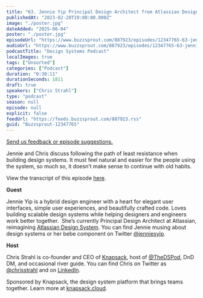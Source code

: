 ```yaml
---
title: "63. Jennie Yip Principal Design Architect from Atlassian Design System: Building design systems, following the path of least resistance"
publishedAt: "2023-02-28T19:00:00.000Z"
image: "./poster.jpg"
dateAdded: "2025-06-04"
poster: "./poster.jpg"
episodeUrl: "https://www.buzzsprout.com/887923/episodes/12347765-63-jennie-yip-principal-design-architect-from-atlassian-design-system-building-design-systems-following-the-path-of-least-resistance.mp3"
audioUrl: "https://www.buzzsprout.com/887923/episodes/12347765-63-jennie-yip-principal-design-architect-from-atlassian-design-system-building-design-systems-following-the-path-of-least-resistance.mp3"
podcastTitle: "Design Systems Podcast"
localImages: true
tags: ["Unsorted"]
categories: ["Podcast"]
duration: "0:30:11"
durationSeconds: 1811
draft: true
speakers: ["Chris Strahl"]
type: "podcast"
season: null
episode: null
explicit: false
feedUrl: "https://feeds.buzzsprout.com/887923.rss"
guid: "Buzzsprout-12347765"
---
```

[Send us feedback or episode suggestions.](https://www.buzzsprout.com/twilio/text_messages/887923/open_sms)

Jennie and Chris discuss following the path of least resistance when building design systems. It must feel natural and easier for the people using the system, so much so, it doesn’t make sense to continue with old habits. 

View the transcript of this episode [here](https://docs.google.com/document/d/1TybUMIGQ3a5k6Mss4y3vFGluCJqANyOt/edit).  

**Guest**

Jennie Yip is a hybrid design engineer with a heart for elegant user interfaces, simple user experiences, and beautifully crafted code. Loves building scalable design systems while helping designers and engineers work better together.  She’s currently Principal Design Architect at Atlassian, reimagining [Atlassian Design System](https://www.atlassian.design/). You can find Jennie musing about design systems or her bebe component on Twitter [@jenniesyip](https://twitter.com/jenniesyip).  

**Host**

Chris Strahl is co-founder and CEO of [Knapsack](https://www.knapsack.cloud/), host of [@TheDSPod](https://twitter.com/thedspod), DnD DM, and occasional river guide. You can find Chris on Twitter as [@chrisstrahl](https://twitter.com/chrisstrahl) and on [LinkedIn](https://www.linkedin.com/in/chrisstrahl/).  

Sponsored by Knapsack, the design system platform that brings teams together. Learn more at [knapsack.cloud](https://www.knapsack.cloud/?utm_source=podcast).
